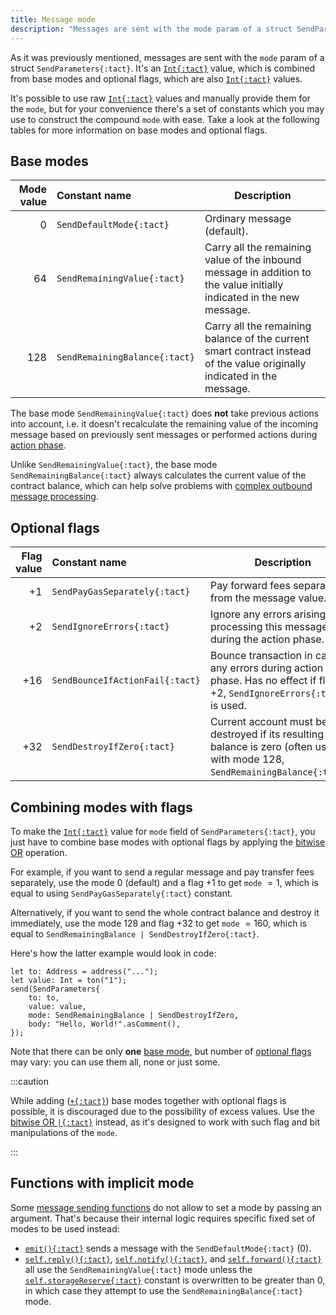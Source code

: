 ```yaml
---
title: Message mode
description: "Messages are sent with the mode param of a struct SendParameters. It's an Int value, which is combined from base modes and optional flags, which are also Int values"
---
```



As it was previously mentioned, messages are sent with the `mode` param of a struct `SendParameters{:tact}`. It's an [`Int{:tact}`][int] value, which is combined from base modes and optional flags, which are also [`Int{:tact}`][int] values.

It's possible to use raw [`Int{:tact}`][int] values and manually provide them for the `mode`, but for your convenience there's a set of constants which you may use to construct the compound `mode` with ease. Take a look at the following tables for more information on base modes and optional flags.

## Base modes

Mode value | Constant name                 | Description
---------: | :---------------------------- | -----------
$0$        | <Badge text="Since Tact 1.6 (not released yet)" variant="tip"/> `SendDefaultMode{:tact}` | Ordinary message (default).
$64$       | `SendRemainingValue{:tact}`   | Carry all the remaining value of the inbound message in addition to the value initially indicated in the new message.
$128$      | `SendRemainingBalance{:tact}` | Carry all the remaining balance of the current smart contract instead of the value originally indicated in the message.

The base mode `SendRemainingValue{:tact}` does **not** take previous actions into account, i.e. it doesn't recalculate the remaining value of the incoming message based on previously sent messages or performed actions during [action phase](https://docs.ton.org/learn/tvm-instructions/tvm-overview#transactions-and-phases).

Unlike `SendRemainingValue{:tact}`, the base mode `SendRemainingBalance{:tact}` always calculates the current value of the contract balance, which can help solve problems with [complex outbound message processing](/book/send#outbound-message-processing).

## Optional flags

Flag value | Constant name                   | Description
---------: | :------------------------------ | -----------
$+1$       | `SendPayGasSeparately{:tact}`   | Pay forward fees separately from the message value.
$+2$       | `SendIgnoreErrors{:tact}`       | Ignore any errors arising while processing this message during the action phase.
$+16$      | `SendBounceIfActionFail{:tact}` | Bounce transaction in case of any errors during action phase. Has no effect if flag $+2$, `SendIgnoreErrors{:tact}` is used.
$+32$      | `SendDestroyIfZero{:tact}`      | Current account must be destroyed if its resulting balance is zero (often used with mode $128$, `SendRemainingBalance{:tact}`).

## Combining modes with flags

To make the [`Int{:tact}`][int] value for `mode` field of `SendParameters{:tact}`, you just have to combine base modes with optional flags by applying the [bitwise OR](/book/operators#binary-bitwise-or) operation.

For example, if you want to send a regular message and pay transfer fees separately, use the mode $0$ (default) and a flag $+1$ to get `mode` $= 1$, which is equal to using `SendPayGasSeparately{:tact}` constant.

Alternatively, if you want to send the whole contract balance and destroy it immediately, use the mode $128$ and flag $+32$ to get `mode` $= 160$, which is equal to `SendRemainingBalance | SendDestroyIfZero{:tact}`.

Here's how the latter example would look in code:

```tact
let to: Address = address("...");
let value: Int = ton("1");
send(SendParameters{
    to: to,
    value: value,
    mode: SendRemainingBalance | SendDestroyIfZero,
    body: "Hello, World!".asComment(),
});
```

Note that there can be only **one** [base mode](#base-modes), but number of [optional flags](#optional-flags) may vary: you can use them all, none or just some.

:::caution

  While adding ([`+{:tact}`](/book/operators#binary-add)) base modes together with optional flags is possible, it is discouraged due to the possibility of excess values. Use the [bitwise OR `|{:tact}`](/book/operators#binary-bitwise-or) instead, as it's designed to work with such flag and bit manipulations of the `mode`.

:::

## Functions with implicit mode

Some [message sending functions](/book/send#message-sending-functions) do not allow to set a mode by passing an argument. That's because their internal logic requires specific fixed set of modes to be used instead:

* [`emit(){:tact}`](/ref/core-common#emit) sends a message with the `SendDefaultMode{:tact}` ($0$).
* [`self.reply(){:tact}`](/ref/core-base#self-reply), [`self.notify(){:tact}`](/ref/core-base#self-notify), and [`self.forward(){:tact}`](/ref/core-base#self-forward) all use the `SendRemainingValue{:tact}` mode unless the [`self.storageReserve{:tact}`](/ref/core-base#self-storagereserve) constant is overwritten to be greater than $0$, in which case they attempt to use the `SendRemainingBalance{:tact}` mode.

[int]: /book/integers
